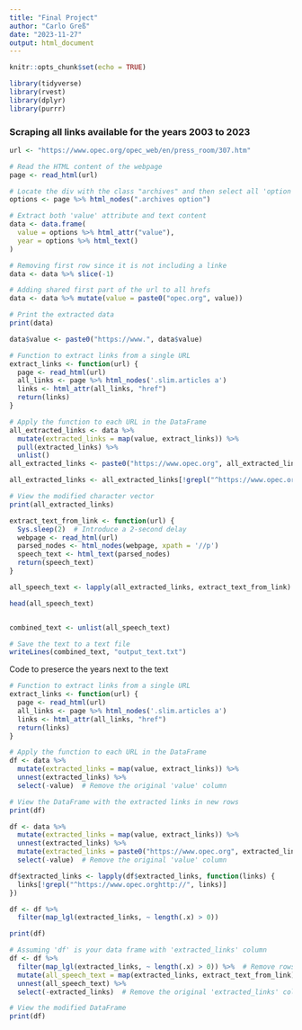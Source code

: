 ```yaml
---
title: "Final Project"
author: "Carlo Greß"
date: "2023-11-27"
output: html_document
---
```


```r
knitr::opts_chunk$set(echo = TRUE)
```

```r
library(tidyverse)
library(rvest)
library(dplyr)
library(purrr)
```

### Scraping all links available for the years 2003 to 2023
```r
url <- "https://www.opec.org/opec_web/en/press_room/307.htm"

# Read the HTML content of the webpage
page <- read_html(url)

# Locate the div with the class "archives" and then select all 'option' elements within it
options <- page %>% html_nodes(".archives option")

# Extract both 'value' attribute and text content
data <- data.frame(
  value = options %>% html_attr("value"),
  year = options %>% html_text()
)

# Removing first row since it is not including a linke
data <- data %>% slice(-1)

# Adding shared first part of the url to all hrefs
data <- data %>% mutate(value = paste0("opec.org", value))

# Print the extracted data
print(data)
```

```r
data$value <- paste0("https://www.", data$value)


```


```r


# Function to extract links from a single URL
extract_links <- function(url) {
  page <- read_html(url)
  all_links <- page %>% html_nodes('.slim.articles a')
  links <- html_attr(all_links, "href")
  return(links)
}

# Apply the function to each URL in the DataFrame
all_extracted_links <- data %>%
  mutate(extracted_links = map(value, extract_links)) %>%
  pull(extracted_links) %>%
  unlist()
all_extracted_links <- paste0("https://www.opec.org", all_extracted_links)

all_extracted_links <- all_extracted_links[!grepl("^https://www.opec.orghttp://", all_extracted_links)]

# View the modified character vector
print(all_extracted_links)


```

```r


extract_text_from_link <- function(url) {
  Sys.sleep(2)  # Introduce a 2-second delay
  webpage <- read_html(url)
  parsed_nodes <- html_nodes(webpage, xpath = '//p')
  speech_text <- html_text(parsed_nodes)
  return(speech_text)
}

all_speech_text <- lapply(all_extracted_links, extract_text_from_link)

head(all_speech_text)


combined_text <- unlist(all_speech_text)

# Save the text to a text file
writeLines(combined_text, "output_text.txt")

```




Code to preserce the years next to the text
```r
# Function to extract links from a single URL
extract_links <- function(url) {
  page <- read_html(url)
  all_links <- page %>% html_nodes('.slim.articles a')
  links <- html_attr(all_links, "href")
  return(links)
}

# Apply the function to each URL in the DataFrame
df <- data %>%
  mutate(extracted_links = map(value, extract_links)) %>%
  unnest(extracted_links) %>%
  select(-value)  # Remove the original 'value' column

# View the DataFrame with the extracted links in new rows
print(df)

df <- data %>%
  mutate(extracted_links = map(value, extract_links)) %>%
  unnest(extracted_links) %>%
  mutate(extracted_links = paste0("https://www.opec.org", extracted_links)) %>%
  select(-value)  # Remove the original 'value' column

df$extracted_links <- lapply(df$extracted_links, function(links) {
  links[!grepl("^https://www.opec.orghttp://", links)]
})

df <- df %>%
  filter(map_lgl(extracted_links, ~ length(.x) > 0))

print(df)
```


```r
# Assuming 'df' is your data frame with 'extracted_links' column
df <- df %>%
  filter(map_lgl(extracted_links, ~ length(.x) > 0)) %>%  # Remove rows with empty links
  mutate(all_speech_text = map(extracted_links, extract_text_from_link)) %>%
  unnest(all_speech_text) %>%
  select(-extracted_links)  # Remove the original 'extracted_links' column

# View the modified DataFrame
print(df)
```

